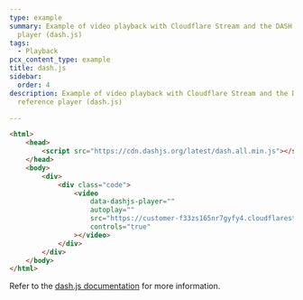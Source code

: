 ```yaml
---
type: example
summary: Example of video playback with Cloudflare Stream and the DASH reference
  player (dash.js)
tags:
  - Playback
pcx_content_type: example
title: dash.js
sidebar:
  order: 4
description: Example of video playback with Cloudflare Stream and the DASH
  reference player (dash.js)

---
```


```html
<html>
	<head>
		<script src="https://cdn.dashjs.org/latest/dash.all.min.js"></script>
	</head>
	<body>
		<div>
			<div class="code">
				<video
					data-dashjs-player=""
					autoplay=""
					src="https://customer-f33zs165nr7gyfy4.cloudflarestream.com/6b9e68b07dfee8cc2d116e4c51d6a957/manifest/video.mpd"
					controls="true"
				></video>
			</div>
		</div>
	</body>
</html>
```

Refer to the [dash.js documentation](https://github.com/Dash-Industry-Forum/dash.js/) for more information.
